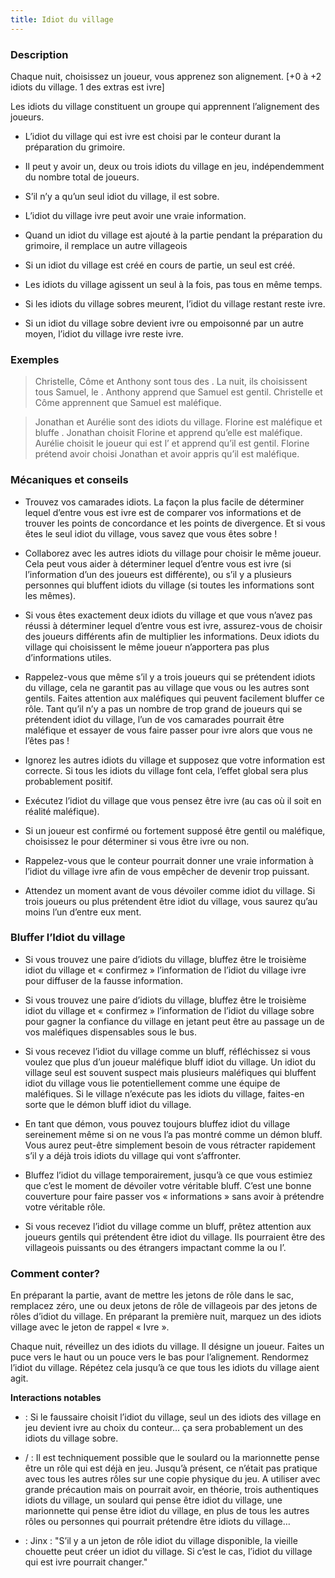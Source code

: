 ```yaml
---
title: Idiot du village
---
```



<Role IDIOT_DU_VILLAGE header />

### Description

Chaque nuit, choisissez un joueur, vous apprenez son alignement. [+0 à +2 idiots du village. 1 des extras est ivre]

Les idiots du village constituent un groupe qui apprennent l’alignement des joueurs.

-	L’idiot du village qui est ivre est choisi par le conteur durant la préparation du grimoire.

-	Il peut y avoir un, deux ou trois idiots du village en jeu, indépendemment du nombre total de joueurs.

-	S’il n’y a qu’un seul idiot du village, il est sobre.

-	L’idiot du village ivre peut avoir une vraie information.

-	Quand un idiot du village est ajouté à la partie pendant la préparation du grimoire, il remplace un autre villageois

-	Si un idiot du village est créé en cours de partie, un seul est créé.

-	Les idiots du village agissent un seul à la fois, pas tous en même temps.

-	Si les idiots du village sobres meurent, l’idiot du village restant reste ivre.

-	Si un idiot du village sobre devient ivre ou empoisonné par un autre moyen, l’idiot du village ivre reste ivre.

### Exemples  

> Christelle, Côme et Anthony sont tous des <Role IDIOT_DU_VILLAGE />. La nuit, ils choisissent tous Samuel, le <Role KAZALI />. Anthony apprend que Samuel est gentil. Christelle et Côme apprennent que Samuel est maléfique.

> Jonathan et Aurélie sont des idiots du village. Florine est maléfique et bluffe <Role IDIOT_DU_VILLAGE />. Jonathan choisit Florine et apprend qu’elle est maléfique. Aurélie choisit le joueur qui est l’<Role HERETIQUE /> et apprend qu’il est gentil. Florine prétend avoir choisi Jonathan et avoir appris qu’il est maléfique.

### Mécaniques et conseils

- Trouvez vos camarades idiots. La façon la plus facile de déterminer lequel d’entre vous est ivre est de comparer vos informations et de trouver les points de concordance et les points de divergence. Et si vous êtes le seul idiot du village, vous savez que vous êtes sobre !

- Collaborez avec les autres idiots du village pour choisir le même joueur. Cela peut vous aider à déterminer lequel d’entre vous est ivre (si l’information d’un des joueurs est différente), ou s’il y a plusieurs personnes qui bluffent idiots du village (si toutes les informations sont les mêmes).

- Si vous êtes exactement deux idiots du village et que vous n’avez pas réussi à déterminer lequel d’entre vous est ivre, assurez-vous de choisir des joueurs différents afin de multiplier les informations. Deux idiots du village qui choisissent le même joueur n’apportera pas plus d’informations utiles. 

- Rappelez-vous que même s’il y a trois joueurs qui se prétendent idiots du village, cela ne garantit pas au village que vous ou les autres sont gentils. Faites attention aux maléfiques qui peuvent facilement bluffer ce rôle. Tant qu’il n’y a pas un nombre de trop grand de joueurs qui se prétendent idiot du village, l’un de vos camarades pourrait être maléfique et essayer de vous faire passer pour ivre alors que vous ne l’êtes pas !

- Ignorez les autres idiots du village et supposez que votre information est correcte. Si tous les idiots du village font cela, l’effet global sera plus probablement positif.

- Exécutez l’idiot du village que vous pensez être ivre (au cas où il soit en réalité maléfique).

- Si un joueur est confirmé ou fortement supposé être gentil ou maléfique, choisissez le pour déterminer si vous être ivre ou non.

- Rappelez-vous que le conteur pourrait donner une vraie information à l’idiot du village ivre afin de vous empêcher de devenir trop puissant.

- Attendez un moment avant de vous dévoiler comme idiot du village. Si trois joueurs ou plus prétendent être idiot du village, vous saurez qu’au moins l’un d’entre eux ment.

### Bluffer l’Idiot du village

- Si vous trouvez une paire d’idiots du village, bluffez être le troisième idiot du village et « confirmez » l’information de l’idiot du village ivre pour diffuser de la fausse information.

- Si vous trouvez une paire d’idiots du village, bluffez être le troisième idiot du village et « confirmez » l’information de l’idiot du village sobre pour gagner la confiance du village en jetant peut être au passage un de vos maléfiques dispensables sous le bus.

- Si vous recevez l’idiot du village comme un bluff, réfléchissez si vous voulez que plus d’un joueur maléfique bluff idiot du village. Un idiot du village seul est souvent suspect mais plusieurs maléfiques qui bluffent idiot du village vous lie potentiellement comme une équipe de maléfiques. Si le village n’exécute pas les idiots du village, faites-en sorte que le démon bluff idiot du village.

- En tant que démon, vous pouvez toujours bluffez idiot du village sereinement même si on ne vous l’a pas montré comme un démon bluff. Vous aurez peut-être simplement besoin de vous rétracter rapidement s’il y a déjà trois idiots du village qui vont s’affronter.

- Bluffez l’idiot du village temporairement, jusqu’à ce que vous estimiez que c’est le moment de dévoiler votre véritable bluff. C’est une bonne couverture pour faire passer vos « informations » sans avoir à prétendre votre véritable rôle.

- Si vous recevez l’idiot du village comme un bluff, prêtez attention aux joueurs gentils qui prétendent être idiot du village. Ils pourraient être des villageois puissants ou des étrangers impactant comme la <Role DEMOISELLE /> ou l’<Role HERETIQUE />. 

### Comment conter?

En préparant la partie, avant de mettre les jetons de rôle dans le sac, remplacez zéro, une ou deux jetons de rôle de villageois par des jetons de rôles d’idiot du village. En préparant la première nuit, marquez un des idiots village avec le jeton de rappel « Ivre ».

Chaque nuit, réveillez un des idiots du village. Il désigne un joueur. Faites un puce vers le haut ou un pouce vers le bas pour l’alignement. Rendormez l’idiot du village. Répétez cela jusqu’à ce que tous les idiots du village aient agit. 

**Interactions notables**

- <Role FAUSSAIRE /> : Si le faussaire choisit l’idiot du village, seul un des idiots des village en jeu devient ivre au choix du conteur… ça sera probablement un des idiots du village sobre.

- <Role SOULARD /> / <Role MARIONNETTE /> : Il est techniquement possible que le soulard ou la marionnette pense être un rôle qui est déjà en jeu. Jusqu’à présent, ce n’était pas pratique avec tous les autres rôles sur une copie physique du jeu. A utiliser avec grande précaution mais on pourrait avoir, en théorie, trois authentiques idiots du village, un soulard qui pense être idiot du village, une marionnette qui pense être idiot du village, en plus de tous les autres rôles ou personnes qui pourrait prétendre être idiots du village…

- <Role VIEILLE_CHOUETTE /> : Jinx : "S’il y a un jeton de rôle idiot du village disponible, la vieille chouette peut créer un idiot du village. Si c’est le cas, l’idiot du village qui est ivre pourrait changer."